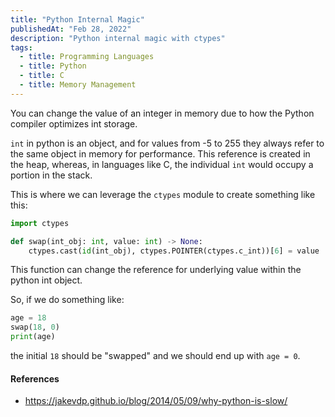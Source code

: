 ```yaml
---
title: "Python Internal Magic"
publishedAt: "Feb 28, 2022"
description: "Python internal magic with ctypes"
tags:
  - title: Programming Languages
  - title: Python
  - title: C
  - title: Memory Management
---
```


You can change the value of an integer in memory due to how the Python compiler optimizes int storage.

`int` in python is an object, and for values from -5 to 255 they always refer to the same object in memory for performance. This reference is created in the heap, whereas, in languages like C, the individual `int` would occupy a portion in the stack.

This is where we can leverage the `ctypes` module to create something like this:

```python
import ctypes

def swap(int_obj: int, value: int) -> None:
    ctypes.cast(id(int_obj), ctypes.POINTER(ctypes.c_int))[6] = value
```

This function can change the reference for underlying value within the python int object.

So, if we do something like:

```python
age = 18
swap(18, 0)
print(age)
```

the initial `18` should be "swapped" and we should end up with `age = 0`.

#### References

- https://jakevdp.github.io/blog/2014/05/09/why-python-is-slow/
